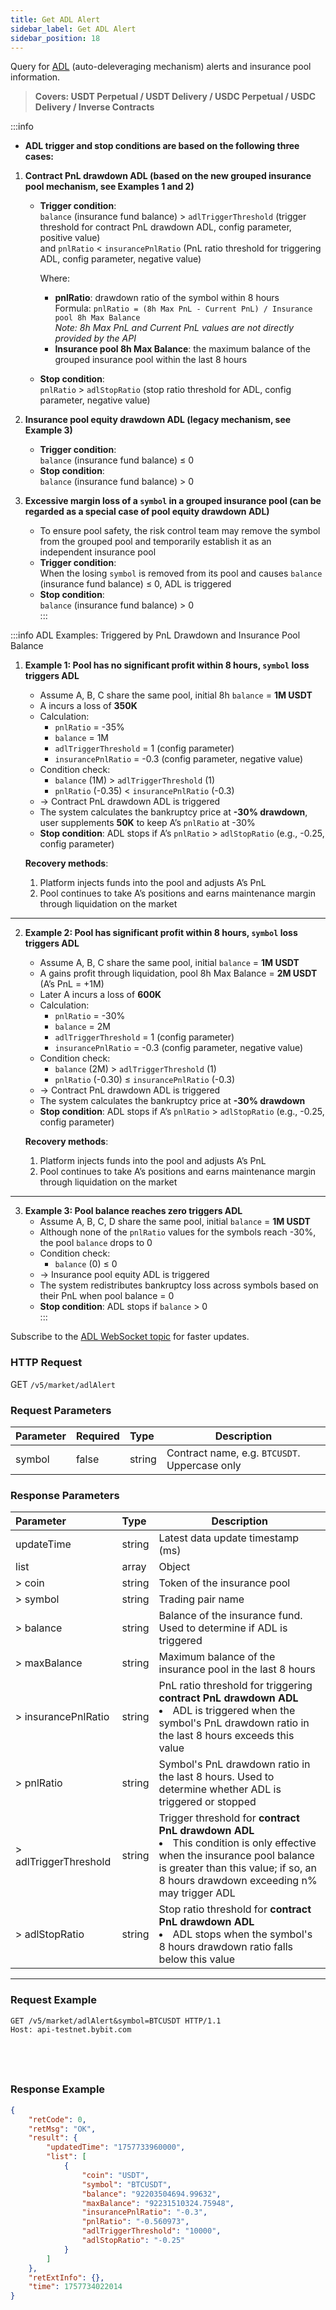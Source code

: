 ```yaml
---
title: Get ADL Alert
sidebar_label: Get ADL Alert
sidebar_position: 18
---
```


Query for [ADL](https://www.bybit.com/en/help-center/article/Auto-Deleveraging-ADL) (auto-deleveraging mechanism) alerts and insurance pool information.
> **Covers: USDT Perpetual / USDT Delivery / USDC Perpetual / USDC Delivery / Inverse Contracts**

:::info
- **ADL trigger and stop conditions are based on the following three cases:**

1. **Contract PnL drawdown ADL (based on the new grouped insurance pool mechanism, see Examples 1 and 2)**  
   - **Trigger condition**:  
     `balance` (insurance fund balance) > `adlTriggerThreshold` (trigger threshold for contract PnL drawdown ADL, config parameter, positive value)  
     and `pnlRatio` < `insurancePnlRatio` (PnL ratio threshold for triggering ADL, config parameter, negative value)  

     Where:  
     - **pnlRatio**: drawdown ratio of the symbol within 8 hours  
       Formula: `pnlRatio = (8h Max PnL - Current PnL) / Insurance pool 8h Max Balance`  
       *Note: 8h Max PnL and Current PnL values are not directly provided by the API*  
     - **Insurance pool 8h Max Balance**: the maximum balance of the grouped insurance pool within the last 8 hours  

   - **Stop condition**:  
     `pnlRatio` > `adlStopRatio` (stop ratio threshold for ADL, config parameter, negative value)  

2. **Insurance pool equity drawdown ADL (legacy mechanism, see Example 3)**  
   - **Trigger condition**:  
     `balance` (insurance fund balance) ≤ 0  
   - **Stop condition**:  
     `balance` (insurance fund balance) > 0  

3. **Excessive margin loss of a `symbol` in a grouped insurance pool (can be regarded as a special case of pool equity drawdown ADL)**  
   - To ensure pool safety, the risk control team may remove the symbol from the grouped pool and temporarily establish it as an independent insurance pool  
   - **Trigger condition**:  
     When the losing `symbol` is removed from its pool and causes `balance` (insurance fund balance) ≤ 0, ADL is triggered  
   - **Stop condition**:  
     `balance` (insurance fund balance) > 0  
:::

:::info ADL Examples: Triggered by PnL Drawdown and Insurance Pool Balance

1. **Example 1: Pool has no significant profit within 8 hours, `symbol` loss triggers ADL**  
   - Assume A, B, C share the same pool, initial 8h `balance` = **1M USDT**  
   - A incurs a loss of **350K**  
   - Calculation:  
     - `pnlRatio` = -35%  
     - `balance` = 1M  
     - `adlTriggerThreshold` = 1 (config parameter)  
     - `insurancePnlRatio` = -0.3 (config parameter, negative value)  
   - Condition check:  
     - `balance` (1M) > `adlTriggerThreshold` (1)   
     - `pnlRatio` (-0.35) < `insurancePnlRatio` (-0.3)   
   - → Contract PnL drawdown ADL is triggered  
   - The system calculates the bankruptcy price at **-30% drawdown**, user supplements **50K** to keep A’s `pnlRatio` at -30%  
   - **Stop condition**: ADL stops if A’s `pnlRatio` > `adlStopRatio` (e.g., -0.25, config parameter)  

   **Recovery methods**:  
   1. Platform injects funds into the pool and adjusts A’s PnL  
   2. Pool continues to take A’s positions and earns maintenance margin through liquidation on the market  

---

2. **Example 2: Pool has significant profit within 8 hours, `symbol` loss triggers ADL**  
   - Assume A, B, C share the same pool, initial `balance` = **1M USDT**  
   - A gains profit through liquidation, pool 8h Max Balance = **2M USDT** (A’s PnL = +1M)  
   - Later A incurs a loss of **600K**  
   - Calculation:  
     - `pnlRatio` = -30%  
     - `balance` = 2M  
     - `adlTriggerThreshold` = 1 (config parameter)  
     - `insurancePnlRatio` = -0.3 (config parameter, negative value)  
   - Condition check:  
     - `balance` (2M) > `adlTriggerThreshold` (1)   
     - `pnlRatio` (-0.30) ≤ `insurancePnlRatio` (-0.3)   
   - → Contract PnL drawdown ADL is triggered  
   - The system calculates the bankruptcy price at **-30% drawdown**  
   - **Stop condition**: ADL stops if A’s `pnlRatio` > `adlStopRatio` (e.g., -0.25, config parameter)  

   **Recovery methods**:  
   1. Platform injects funds into the pool and adjusts A’s PnL  
   2. Pool continues to take A’s positions and earns maintenance margin through liquidation on the market  

---

3. **Example 3: Pool balance reaches zero triggers ADL**  
   - Assume A, B, C, D share the same pool, initial `balance` = **1M USDT**  
   - Although none of the `pnlRatio` values for the symbols reach -30%, the pool `balance` drops to 0  
   - Condition check:  
     - `balance` (0) ≤ 0   
   - → Insurance pool equity ADL is triggered  
   - The system redistributes bankruptcy loss across symbols based on their PnL when pool balance = 0  
   - **Stop condition**: ADL stops if `balance` > 0  
:::

Subscribe to the [ADL WebSocket topic](/docs/v5/websocket/public/adl-alert) for faster updates.

### HTTP Request
GET `/v5/market/adlAlert`

### Request Parameters
| Parameter | Required | Type   | Description |
|:----------|:---------|:-------|-------------|
|symbol     | false    | string | Contract name, e.g. `BTCUSDT`. Uppercase only |

### Response Parameters
| Parameter | Type   | Description |
|:----------|:------ |-------------|
|updateTime | string | Latest data update timestamp (ms) |
|list       | array  | Object |
|> coin     | string | Token of the insurance pool |
|> symbol   | string | Trading pair name |
|> balance  | string | Balance of the insurance fund. Used to determine if ADL is triggered |
|> maxBalance | string | Maximum balance of the insurance pool in the last 8 hours |
|> insurancePnlRatio | string | PnL ratio threshold for triggering **contract PnL drawdown ADL** <li>ADL is triggered when the symbol's PnL drawdown ratio in the last 8 hours exceeds this value</li> |
|> pnlRatio | string | Symbol's PnL drawdown ratio in the last 8 hours. Used to determine whether ADL is triggered or stopped |
|> adlTriggerThreshold | string | Trigger threshold for **contract PnL drawdown ADL** <li>This condition is only effective when the insurance pool balance is greater than this value; if so, an 8 hours drawdown exceeding n% may trigger ADL</li> |
|> adlStopRatio | string | Stop ratio threshold for **contract PnL drawdown ADL** <li>ADL stops when the symbol's 8 hours drawdown ratio falls below this value</li> |

---

### Request Example

<Tabs groupId="programming-languages">
<TabItem value="http" label="HTTP">

```http
GET /v5/market/adlAlert&symbol=BTCUSDT HTTP/1.1
Host: api-testnet.bybit.com
```

</TabItem>
<TabItem value="python" label="Python">

```python

```

</TabItem>
<TabItem value="Go" label="Go">

```go

```

</TabItem>
<TabItem value="java" label="Java">

```java

```

</TabItem>
<TabItem value="Node" label="Node.js">

```n4js

```

</TabItem>
</Tabs>

### Response Example

```json
{
    "retCode": 0,
    "retMsg": "OK",
    "result": {
        "updatedTime": "1757733960000",
        "list": [
            {
                "coin": "USDT",
                "symbol": "BTCUSDT",
                "balance": "92203504694.99632",
                "maxBalance": "92231510324.75948",
                "insurancePnlRatio": "-0.3",
                "pnlRatio": "-0.560973",
                "adlTriggerThreshold": "10000",
                "adlStopRatio": "-0.25"
            }
        ]
    },
    "retExtInfo": {},
    "time": 1757734022014
}
```
